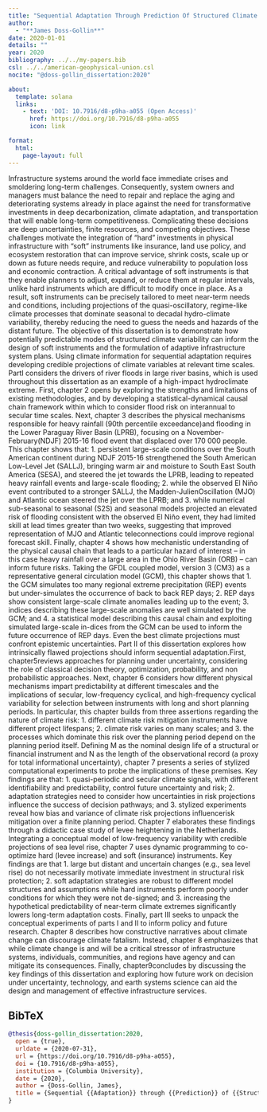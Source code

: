 ```yaml
---
title: "Sequential Adaptation Through Prediction Of Structured Climate Risk"
author:
  - "**James Doss-Gollin**"
date: 2020-01-01
details: ""
year: 2020
bibliography: ../../my-papers.bib
csl: ../../american-geophysical-union.csl
nocite: "@doss-gollin_dissertation:2020"

about:
  template: solana
  links:
    - text: 'DOI: 10.7916/d8-p9ha-a055 (Open Access)'
      href: https://doi.org/10.7916/d8-p9ha-a055
      icon: link

format:
  html:
    page-layout: full
---
```


Infrastructure systems around the world face immediate crises and smoldering long-term challenges. Consequently, system owners and managers must balance the need to repair and replace the aging and deteriorating systems already in place against the need for transformative investments in deep decarbonization, climate adaptation, and transportation that will enable long-term competitiveness. Complicating these decisions are deep uncertainties, finite resources, and competing objectives.       These challenges motivate the integration of “hard” investments in physical infrastructure with “soft” instruments like insurance, land use policy, and ecosystem restoration that can improve service, shrink costs, scale up or down as future needs require, and reduce vulnerability to population loss and economic contraction. A critical advantage of soft instruments is that they enable planners to adjust, expand, or reduce them at regular intervals, unlike hard instruments which are difficult to modify once in place. As a result, soft instruments can be precisely tailored to meet near-term needs and conditions, including projections of the quasi-oscillatory, regime-like climate processes that dominate seasonal to decadal hydro-climate variability, thereby reducing the need to guess the needs and hazards of the distant future. The objective of this dissertation is to demonstrate how potentially predictable modes of structured climate variability can inform the design of soft instruments and the formulation of adaptive infrastructure system plans.       Using climate information for sequential adaptation requires developing credible projections of climate variables at relevant time scales. PartI considers the drivers of river floods in large river basins, which is used throughout this dissertation as an example of a high-impact hydroclimate extreme. First, chapter 2 opens by exploring the strengths and limitations of existing methodologies, and by developing a statistical-dynamical causal chain framework within which to consider flood risk on interannual to secular time scales. Next, chapter 3 describes the physical mechanisms responsible for heavy rainfall (90th percentile exceedance)and flooding in the Lower Paraguay River Basin (LPRB), focusing on a November-February(NDJF) 2015-16 flood event that displaced over 170 000 people. This chapter shows that:       1. persistent large-scale conditions over the South American continent during NDJF 2015-16 strengthened the South American Low-Level Jet (SALLJ), bringing warm air and moisture to South East South America (SESA), and steered the jet towards the LPRB, leading to repeated heavy rainfall events and large-scale flooding;       2. while the observed El Niño event contributed to a stronger SALLJ, the Madden-JulienOscillation (MJO) and Atlantic ocean steered the jet over the LPRB; and       3. while numerical sub-seasonal to seasonal (S2S) and seasonal models projected an elevated risk of flooding consistent with the observed El Niño event, they had limited skill at lead times greater than two weeks, suggesting that improved representation of MJO and Atlantic teleconnections could improve regional forecast skill.       Finally, chapter 4 shows how mechanistic understanding of the physical causal chain that leads to a particular hazard of interest – in this case heavy rainfall over a large area in the Ohio River Basin (ORB) – can inform future risks. Taking the GFDL coupled model, version 3 (CM3) as a representative general circulation model (GCM), this chapter shows that       1. the GCM simulates too many regional extreme precipitation (REP) events but under-simulates the occurrence of back to back REP days;       2. REP days show consistent large-scale climate anomalies leading up to the event;       3. indices describing these large-scale anomalies are well simulated by the GCM; and       4. a statistical model describing this causal chain and exploiting simulated large-scale in-dices from the GCM can be used to inform the future occurrence of REP days.       Even the best climate projections must confront epistemic uncertainties. Part II of this dissertation explores how intrinsically flawed projections should inform sequential adaptation.First, chapter5reviews approaches for planning under uncertainty, considering the role of classical decision theory, optimization, probability, and non probabilistic approaches. Next, chapter 6 considers how different physical mechanisms impart predictability at different timescales and the implications of secular, low-frequency cyclical, and high-frequency cyclical variability for selection between instruments with long and short planning periods. In particular, this chapter builds from three assertions regarding the nature of climate risk:       1. different climate risk mitigation instruments have different project lifespans;       2. climate risk varies on many scales; and       3. the processes which dominate this risk over the planning period depend on the planning period itself.       Defining M as the nominal design life of a structural or financial instrument and N as the length of the observational record (a proxy for total informational uncertainty), chapter 7 presents a series of stylized computational experiments to probe the implications of these premises. Key findings are that:       1. quasi-periodic and secular climate signals, with different identifiability and predictability, control future uncertainty and risk;       2. adaptation strategies need to consider how uncertainties in risk projections influence the success of decision pathways; and       3. stylized experiments reveal how bias and variance of climate risk projections influencerisk mitigation over a finite planning period.       Chapter 7 elaborates these findings through a didactic case study of levee heightening in the Netherlands. Integrating a conceptual model of low-frequency variability with credible projections of sea level rise, chapter 7 uses dynamic programming to co-optimize hard (levee increase) and soft (insurance) instruments. Key findings are that       1. large but distant and uncertain changes (e.g., sea level rise) do not necessarily motivate immediate investment in structural risk protection;       2. soft adaptation strategies are robust to different model structures and assumptions while hard instruments perform poorly under conditions for which they were not de-signed; and       3. increasing the hypothetical predictability of near-term climate extremes significantly lowers long-term adaptation costs.       Finally, part III seeks to unpack the conceptual experiments of parts I and II to inform policy and future research. Chapter 8 describes how constructive narratives about climate change can discourage climate fatalism. Instead, chapter 8 emphasizes that while climate change is and will be a critical stressor of infrastructure systems, individuals, communities, and regions have agency and can mitigate its consequences. Finally, chapter9concludes by discussing the key findings of this dissertation and exploring how future work on decision under uncertainty, technology, and earth systems science can aid the design and management of effective infrastructure services.

## BibTeX

```bibtex
@thesis{doss-gollin_dissertation:2020,
  open = {true},
  urldate = {2020-07-31},
  url = {https://doi.org/10.7916/d8-p9ha-a055},
  doi = {10.7916/d8-p9ha-a055},
  institution = {Columbia University},
  date = {2020},
  author = {Doss-Gollin, James},
  title = {Sequential {{Adaptation}} through {{Prediction}} of {{Structured Climate Risk}}},
}
```